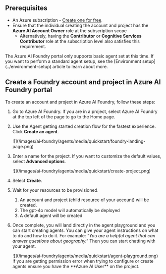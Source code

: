 ---
---

## Prerequisites
- An Azure subscription - <a href="https://azure.microsoft.com/free/cognitive-services" target="_blank">Create one for free</a>.
- Ensure that the individual creating the account and project has the **Azure AI Account Owner** role at the subscription scope
    * Alternatively, having the **Contributor** or **Cognitive Services Contributor** role at the subscription level also satisfies this requirement.


<Info>
The Azure AI Foundry portal only supports basic agent set at this time. If you want to perform a standard agent setup, see the [Environment setup](../environment-setup) article to learn about more.
</Info>

## Create a Foundry account and project in Azure AI Foundry portal

To create an account and project in Azure AI Foundry, follow these steps:

1. Go to Azure AI Foundry. If you are in a project, select Azure AI Foundry at the top left of the page to go to the Home page.

1. Use the Agent getting started creation flow for the fastest experience. Click **Create an agent**.

    <Frame>
        ![](/images/ai-foundry/agents/media/quickstart/foundry-landing-page.png)
    </Frame>


1. Enter a name for the project. If you want to customize the default values, select **Advanced options**.

    <Frame>
        ![](/images/ai-foundry/agents/media/quickstart/create-project.png)
    </Frame>

1. Select **Create**.

1. Wait for your resources to be provisioned.
    1. An account and project (child resource of your account) will be created.
    1. The gpt-4o model will automatically be deployed
    1. A default agent will be created

1. Once complete, you will land directly in the agent playground and you can start creating agents. You can give your agent instructions on what to do and how to do it. For example: *"You are a helpful agent that can answer questions about geography."* Then you can start chatting with your agent.

    <Frame>
        ![](/images/ai-foundry/agents/media/quickstart/agent-playground.png)
    </Frame>

    <Note>
    If you are getting permission error when trying to configure or create agents ensure you have the **Azure AI User** on the project.
    </Note>